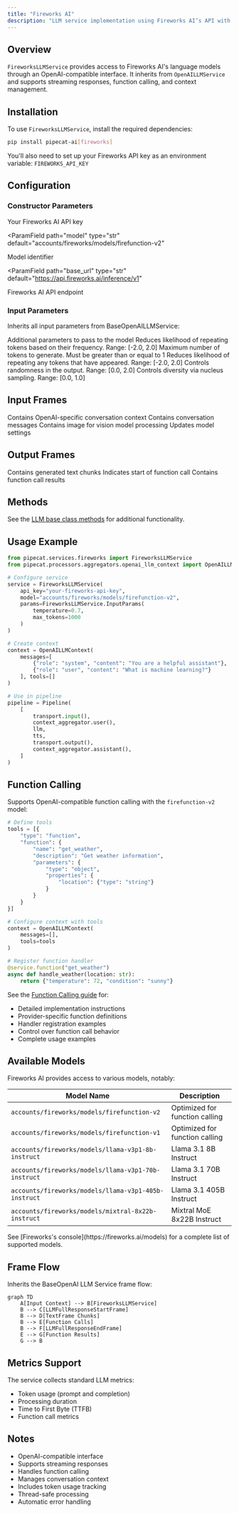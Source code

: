 ```yaml
---
title: "Fireworks AI"
description: "LLM service implementation using Fireworks AI’s API with OpenAI-compatible interface"
---
```


## Overview

`FireworksLLMService` provides access to Fireworks AI's language models through an OpenAI-compatible interface. It inherits from `OpenAILLMService` and supports streaming responses, function calling, and context management.

## Installation

To use `FireworksLLMService`, install the required dependencies:

```bash
pip install pipecat-ai[fireworks]
```

You'll also need to set up your Fireworks API key as an environment variable: `FIREWORKS_API_KEY`

## Configuration

### Constructor Parameters

<ParamField path="api_key" type="str" required>
  Your Fireworks AI API key
</ParamField>

<ParamField
  path="model"
  type="str"
  default="accounts/fireworks/models/firefunction-v2"
>
  Model identifier
</ParamField>

<ParamField
  path="base_url"
  type="str"
  default="https://api.fireworks.ai/inference/v1"
>
  Fireworks AI API endpoint
</ParamField>

### Input Parameters

Inherits all input parameters from BaseOpenAILLMService:

<ParamField path="extra" type="Optional[Dict[str, Any]]">
  Additional parameters to pass to the model
</ParamField>

<ParamField path="frequency_penalty" type="Optional[float]">
  Reduces likelihood of repeating tokens based on their frequency. Range: [-2.0,
  2.0]
</ParamField>

<ParamField path="max_tokens" type="Optional[int]">
  Maximum number of tokens to generate. Must be greater than or equal to 1
</ParamField>

<ParamField path="presence_penalty" type="Optional[float]">
  Reduces likelihood of repeating any tokens that have appeared. Range: [-2.0,
  2.0]
</ParamField>

<ParamField path="temperature" type="Optional[float]">
  Controls randomness in the output. Range: [0.0, 2.0]
</ParamField>

<ParamField path="top_p" type="Optional[float]">
  Controls diversity via nucleus sampling. Range: [0.0, 1.0]
</ParamField>

## Input Frames

<ParamField path="OpenAILLMContextFrame" type="Frame">
  Contains OpenAI-specific conversation context
</ParamField>

<ParamField path="LLMMessagesFrame" type="Frame">
  Contains conversation messages
</ParamField>

<ParamField path="VisionImageRawFrame" type="Frame">
  Contains image for vision model processing
</ParamField>

<ParamField path="LLMUpdateSettingsFrame" type="Frame">
  Updates model settings
</ParamField>

## Output Frames

<ParamField path="TextFrame" type="Frame">
  Contains generated text chunks
</ParamField>

<ParamField path="FunctionCallInProgressFrame" type="Frame">
  Indicates start of function call
</ParamField>

<ParamField path="FunctionCallResultFrame" type="Frame">
  Contains function call results
</ParamField>

## Methods

See the [LLM base class methods](/server/base-classes/llm#methods) for additional functionality.

## Usage Example

```python
from pipecat.services.fireworks import FireworksLLMService
from pipecat.processors.aggregators.openai_llm_context import OpenAILLMContext

# Configure service
service = FireworksLLMService(
    api_key="your-fireworks-api-key",
    model="accounts/fireworks/models/firefunction-v2",
    params=FireworksLLMService.InputParams(
        temperature=0.7,
        max_tokens=1000
    )
)

# Create context
context = OpenAILLMContext(
    messages=[
        {"role": "system", "content": "You are a helpful assistant"},
        {"role": "user", "content": "What is machine learning?"}
    ], tools=[]
)

# Use in pipeline
pipeline = Pipeline(
    [
        transport.input(),
        context_aggregator.user(),
        llm,
        tts,
        transport.output(),
        context_aggregator.assistant(),
    ]
)
```

## Function Calling

Supports OpenAI-compatible function calling with the `firefunction-v2` model:

```python
# Define tools
tools = [{
    "type": "function",
    "function": {
        "name": "get_weather",
        "description": "Get weather information",
        "parameters": {
            "type": "object",
            "properties": {
                "location": {"type": "string"}
            }
        }
    }
}]

# Configure context with tools
context = OpenAILLMContext(
    messages=[],
    tools=tools
)

# Register function handler
@service.function("get_weather")
async def handle_weather(location: str):
    return {"temperature": 72, "condition": "sunny"}
```

See the [Function Calling guide](/guides/features/function-calling) for:

- Detailed implementation instructions
- Provider-specific function definitions
- Handler registration examples
- Control over function call behavior
- Complete usage examples

## Available Models

Fireworks AI provides access to various models, notably:

| Model Name                                           | Description                    |
| ---------------------------------------------------- | ------------------------------ |
| `accounts/fireworks/models/firefunction-v2`          | Optimized for function calling |
| `accounts/fireworks/models/firefunction-v1`          | Optimized for function calling |
| `accounts/fireworks/models/llama-v3p1-8b-instruct`   | Llama 3.1 8B Instruct          |
| `accounts/fireworks/models/llama-v3p1-70b-instruct`  | Llama 3.1 70B Instruct         |
| `accounts/fireworks/models/llama-v3p1-405b-instruct` | Llama 3.1 405B Instruct        |
| `accounts/fireworks/models/mixtral-8x22b-instruct`   | Mixtral MoE 8x22B Instruct     |

<Note>
  See [Fireworks's console](https://fireworks.ai/models) for a complete list of
  supported models.
</Note>

## Frame Flow

Inherits the BaseOpenAI LLM Service frame flow:

```mermaid
graph TD
    A[Input Context] --> B[FireworksLLMService]
    B --> C[LLMFullResponseStartFrame]
    B --> D[TextFrame Chunks]
    B --> E[Function Calls]
    B --> F[LLMFullResponseEndFrame]
    E --> G[Function Results]
    G --> B
```

## Metrics Support

The service collects standard LLM metrics:

- Token usage (prompt and completion)
- Processing duration
- Time to First Byte (TTFB)
- Function call metrics

## Notes

- OpenAI-compatible interface
- Supports streaming responses
- Handles function calling
- Manages conversation context
- Includes token usage tracking
- Thread-safe processing
- Automatic error handling
